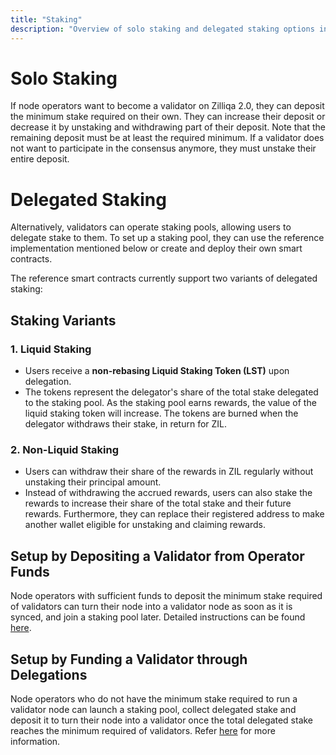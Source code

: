 ```yaml
---
title: "Staking"
description: "Overview of solo staking and delegated staking options in Zilliqa 2.0"
---
```


# Solo Staking

If node operators want to become a validator on Zilliqa 2.0, they can deposit the
minimum stake required on their own. They can increase their deposit or decrease
it by unstaking and withdrawing part of their deposit. Note that the remaining
deposit must be at least the required minimum. If a validator does not want to
participate in the consensus anymore, they must unstake their entire deposit.

# Delegated Staking

Alternatively, validators can operate staking pools, allowing users to delegate 
stake to them. To set up a staking pool, they can use the reference implementation
mentioned below or create and deploy their own smart contracts.

The reference smart contracts currently support two variants of delegated staking:

## Staking Variants

### 1. **Liquid Staking**

- Users receive a **non-rebasing Liquid Staking Token (LST)** upon delegation.
- The tokens represent the delegator's share of the total stake delegated to the
staking pool. As the staking pool earns rewards, the value of the liquid staking
token will increase. The tokens are burned when the delegator withdraws their stake,
in return for ZIL.

### 2. **Non-Liquid Staking**

- Users can withdraw their share of the rewards in ZIL regularly without unstaking 
their principal amount.
- Instead of withdrawing the accrued rewards, users can also stake the rewards to
increase their share of the total stake and their future rewards. Furthermore, they
can replace their registered address to make another wallet eligible for unstaking
and claiming rewards.

## Setup by Depositing a Validator from Operator Funds

Node operators with sufficient funds to deposit the minimum stake required of validators can turn their node into a validator node as soon as it is synced, and join a staking pool later. Detailed instructions can be found [here](delegatedstaking).

## Setup by Funding a Validator through Delegations

Node operators who do not have the minimum stake required to run a validator node can
launch a staking pool, collect delegated stake and deposit it to turn their node into
a validator once the total delegated stake reaches the minimum required of validators.
Refer [here](delegatedstaking) for more information.